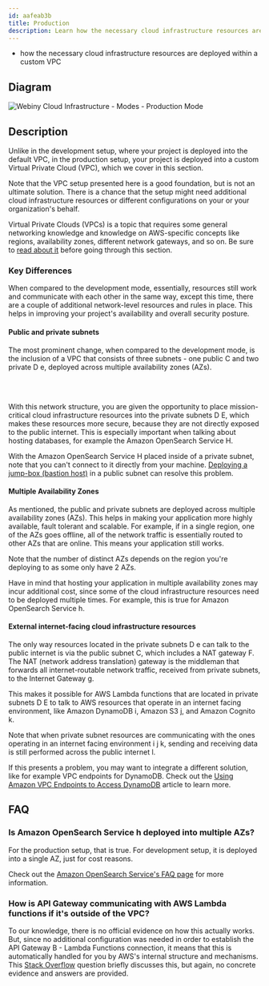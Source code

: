 ```yaml
---
id: aafeab3b
title: Production
description: Learn how the necessary cloud infrastructure resources are deployed within the custom VPC.
---
```



<Alert type="success" title="What you’ll learn">

- how the necessary cloud infrastructure resources are deployed within a custom VPC

</Alert>

## Diagram

<Image
  src={prodMode}
  title="Webiny Cloud Infrastructure - Modes - Production Mode"
  shadow={false}
/>

## Description

Unlike in the development setup, where your project is deployed into the default VPC, in the production setup, your project is deployed into a custom Virtual Private Cloud (VPC), which we cover in this section.

Note that the VPC setup presented here is a good foundation, but is not an ultimate solution. There is a chance that the setup might need additional cloud infrastructure resources or different configurations on your or your organization's behalf.

<Alert type="info">

Virtual Private Clouds (VPCs) is a topic that requires some general networking knowledge and knowledge on AWS-specific concepts like regions, availability zones, different network gateways, and so on. Be sure to [read about it](https://aws.amazon.com/vpc/) before going through this section.

</Alert>

### Key Differences

When compared to the development mode, essentially, resources still work and communicate with each other in the same way, except this time, there are a couple of additional network-level resources and rules in place. This helps in improving your project's availability and overall security posture.

#### Public and private subnets

The most prominent change, when compared to the development mode, is the inclusion of a VPC that consists of three subnets - one public <diagram-letter>C</diagram-letter> and two private <diagram-letter>D</diagram-letter> <diagram-letter>e</diagram-letter>, deployed across multiple availability zones (AZs).

<br />
<br />

With this network structure, you are given the opportunity to place mission-critical cloud infrastructure resources into the private subnets <diagram-letter>D</diagram-letter> <diagram-letter>E</diagram-letter>, which makes these resources more secure, because they are not directly exposed to the public internet. This is especially important when talking about hosting databases, for example the Amazon OpenSearch Service <diagram-letter>H</diagram-letter>.

<Alert type="info">

With the Amazon OpenSearch Service <diagram-letter>H</diagram-letter> placed inside of a private subnet, note that you can't connect to it directly from your machine. [Deploying a jump-box (bastion host)](https://aws.amazon.com/blogs/security/how-to-record-ssh-sessions-established-through-a-bastion-host/) in a public subnet can resolve this problem.

</Alert>

#### Multiple Availability Zones

As mentioned, the public and private subnets are deployed across multiple availability zones (AZs). This helps in making your application more highly available, fault tolerant and scalable. For example, if in a single region, one of the AZs goes offline, all of the network traffic is essentially routed to other AZs that are online. This means your application still works.

Note that the number of distinct AZs depends on the region you're deploying to as some only have 2 AZs.

<Alert type="danger">

Have in mind that hosting your application in multiple availability zones may incur additional cost, since some of the cloud infrastructure resources need to be deployed multiple times. For example, this is true for Amazon OpenSearch Service <diagram-letter>h</diagram-letter>.

</Alert>

#### External internet-facing cloud infrastructure resources

The only way resources located in the private subnets <diagram-letter>D</diagram-letter> <diagram-letter>e</diagram-letter> can talk to the public internet is via the public subnet <diagram-letter>C</diagram-letter>, which includes a NAT gateway <diagram-letter>F</diagram-letter>. The NAT (network address translation) gateway is the middleman that forwards all internet-routable network traffic, received from private subnets, to the Internet Gateway <diagram-letter>g</diagram-letter>.

This makes it possible for AWS Lambda functions that are located in private subnets <diagram-letter>D</diagram-letter> <diagram-letter>E</diagram-letter> to talk to AWS resources that operate in an internet facing environment, like Amazon DynamoDB <diagram-letter>i</diagram-letter>, Amazon S3 <diagram-letter>j</diagram-letter>, and Amazon Cognito <diagram-letter>k</diagram-letter>.

<Alert type="warning">

Note that when private subnet resources are communicating with the ones operating in an internet facing environment <diagram-letter>i</diagram-letter> <diagram-letter>j</diagram-letter> <diagram-letter>k</diagram-letter>, sending and receiving data is still performed across the public internet <diagram-letter>l</diagram-letter>.

If this presents a problem, you may want to integrate a different solution, like for example VPC endpoints for DynamoDB. Check out the [Using Amazon VPC Endpoints to Access DynamoDB](https://docs.aws.amazon.com/amazondynamodb/latest/developerguide/vpc-endpoints-dynamodb.html) article to learn more.

</Alert>

## FAQ

### Is Amazon OpenSearch Service <diagram-letter>h</diagram-letter> deployed into multiple AZs?

For the production setup, that is true. For development setup, it is deployed into a single AZ, just for cost reasons.

Check out the [Amazon OpenSearch Service's FAQ page](https://aws.amazon.com/opensearch-service/faqs/) for more information.

### How is API Gateway communicating with AWS Lambda functions if it's outside of the VPC?

To our knowledge, there is no official evidence on how this actually works. But, since no additional configuration was needed in order to establish the API Gateway <diagram-letter>B</diagram-letter> - Lambda Functions connection, it means that this is automatically handled for you by AWS's internal structure and mechanisms. This [Stack Overflow](https://stackoverflow.com/questions/60678826/aws-route-from-public-api-gateway-to-in-vpc-lambda) question briefly discusses this, but again, no concrete evidence and answers are provided.
